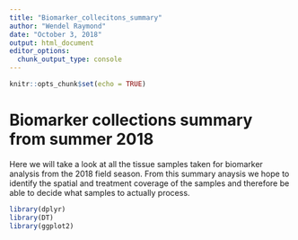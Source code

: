 ```yaml
---
title: "Biomarker_collecitons_summary"
author: "Wendel Raymond"
date: "October 3, 2018"
output: html_document
editor_options: 
  chunk_output_type: console
---
```


```r
knitr::opts_chunk$set(echo = TRUE)
```

# Biomarker collections summary from summer 2018
Here we will take a look at all the tissue samples taken for biomarker analysis from the 2018 field season. From this summary anaysis we hope to identify the spatial and treatment coverage of the samples and therefore be able to decide what samples to actually process. 

```r
library(dplyr)
library(DT)
library(ggplot2)
```

```r

```

